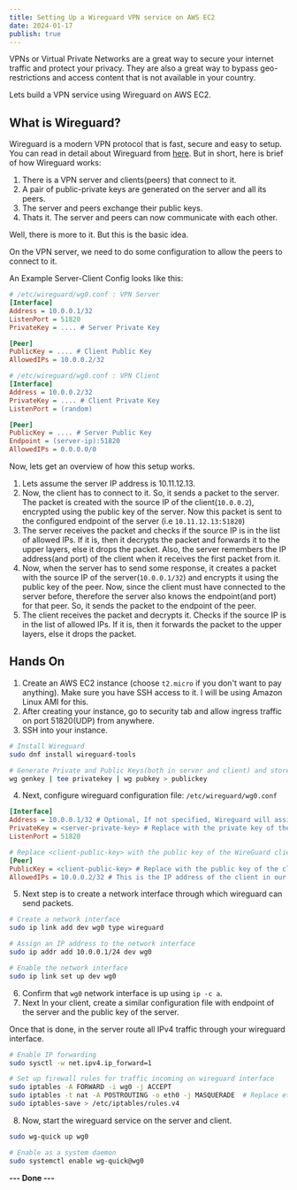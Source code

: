 ```yaml
---
title: Setting Up a Wireguard VPN service on AWS EC2 
date: 2024-01-17
publish: true
---
```


VPNs or Virtual Private Networks are a great way to secure your internet traffic and protect your privacy. 
They are also a great way to bypass geo-restrictions and access content that is not available in your country.

Lets build a VPN service using Wireguard on AWS EC2.

## What is Wireguard?
Wireguard is a modern VPN protocol that is fast, secure and easy to setup. You can read in detail about
Wireguard from [here](https://www.wireguard.com/#conceptual-overview). But in short, here is brief of how Wireguard
works:

1. There is a VPN server and clients(peers) that connect to it.
2. A pair of public-private keys are generated on the server and all its peers.
3. The server and peers exchange their public keys.
4. Thats it. The server and peers can now communicate with each other.

Well, there is more to it. But this is the basic idea.

On the VPN server, we need to do some configuration to allow the peers to connect to it.

An Example Server-Client Config looks like this:
```ini
# /etc/wireguard/wg0.conf : VPN Server
[Interface]
Address = 10.0.0.1/32
ListenPort = 51820
PrivateKey = .... # Server Private Key

[Peer]
PublicKey = .... # Client Public Key
AllowedIPs = 10.0.0.2/32
```

```ini
# /etc/wireguard/wg0.conf : VPN Client
[Interface]
Address = 10.0.0.2/32
PrivateKey = .... # Client Private Key
ListenPort = (random)

[Peer]
PublicKey = .... # Server Public Key
Endpoint = (server-ip):51820
AllowedIPs = 0.0.0.0/0
```

Now, lets get an overview of how this setup works.

1. Lets assume the server IP address is 10.11.12.13.
2. Now, the client has to connect to it. So, it sends a packet to the server. The packet is created with
the source IP of the client(`10.0.0.2`), encrypted using the public key of the server. Now this packet is sent to the configured endpoint of the server (i.e `10.11.12.13:51820`)
3. The server receives the packet and checks if the source IP is in the list of allowed IPs. If it is, then it decrypts the packet
and forwards it to the upper layers, else it drops the packet. Also, the server remembers the IP address(and port) of the client
when it receives the first packet from it.
4. Now, when the server has to send some response, it creates a packet with the source IP of the server(`10.0.0.1/32`) and encrypts
it using the public key of the peer. Now, since the client must have connected to the server before, therefore the server also knows the
endpoint(and port) for that peer. So, it sends the packet to the endpoint of the peer.
5. The client receives the packet and decrypts it. Checks if the source IP is in the list of allowed IPs. If it is, then it forwards
the packet to the upper layers, else it drops the packet.

## Hands On

1. Create an AWS EC2 instance (choose `t2.micro` if you don't want to pay anything). Make sure you have SSH access to it. I will be
using Amazon Linux AMI for this.
2. After creating your instance, go to security tab and allow ingress traffic on port 51820(UDP) from anywhere.
3. SSH into your instance.

```sh
# Install Wireguard
sudo dnf install wireguard-tools

# Generate Private and Public Keys(both in server and client) and store them in a file
wg genkey | tee privatekey | wg pubkey > publickey
```
4. Next, configure wireguard configuration file: `/etc/wireguard/wg0.conf`
```ini
[Interface]
Address = 10.0.0.1/32 # Optional, If not specified, Wireguard will assign an IP address from the network interface for wireguard
PrivateKey = <server-private-key> # Replace with the private key of the server
ListenPort = 51820

# Replace <client-public-key> with the public key of the WireGuard client
[Peer]
PublicKey = <client-public-key> # Replace with the public key of the client
AllowedIPs = 10.0.0.2/32 # This is the IP address of the client in our VPN network
```

5. Next step is to create a network interface through which wireguard can send packets.

```sh
# Create a network interface
sudo ip link add dev wg0 type wireguard

# Assign an IP address to the network interface
sudo ip addr add 10.0.0.1/24 dev wg0

# Enable the network interface
sudo ip link set up dev wg0
```

6. Confirm that `wg0` network interface is up using `ip -c a`.
7. Next In your client, create a similar configuration file with endpoint of the server and the public key of the server.

Once that is done, in the server route all IPv4 traffic through your wireguard interface.
```sh
# Enable IP forwarding
sudo sysctl -w net.ipv4.ip_forward=1

# Set up firewall rules for traffic incoming on wireguard interface
sudo iptables -A FORWARD -i wg0 -j ACCEPT
sudo iptables -t nat -A POSTROUTING -o eth0 -j MASQUERADE  # Replace eth0 with your internet-facing interface
sudo iptables-save > /etc/iptables/rules.v4
```

8. Now, start the wireguard service on the server and client.
```sh
sudo wg-quick up wg0

# Enable as a system daemon
sudo systemctl enable wg-quick@wg0
```

<div style={{display: "flex", width: "100%", justifyContent: "center"}} >
<b> --- Done ---</b>
</div>